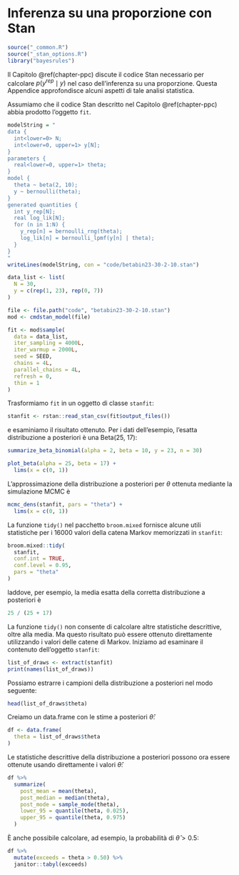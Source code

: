 # Inferenza su una proporzione con Stan {#inference-one-prop}

```r
source("_common.R")
source("_stan_options.R")
library("bayesrules")
```

Il Capitolo \@ref(chapter-ppc) discute il codice Stan necessario per calcolare $p(y^{rep} \mid y)$ nel caso dell'inferenza su una proporzione. Questa Appendice approfondisce alcuni aspetti di tale analisi statistica.

Assumiamo che il codice Stan descritto nel Capitolo \@ref(chapter-ppc) abbia prodotto l'oggetto `fit`.

```r
modelString = "
data {
  int<lower=0> N;
  int<lower=0, upper=1> y[N];
}
parameters {
  real<lower=0, upper=1> theta;
}
model {
  theta ~ beta(2, 10);
  y ~ bernoulli(theta);
}
generated quantities {
  int y_rep[N];
  real log_lik[N];
  for (n in 1:N) {
    y_rep[n] = bernoulli_rng(theta);
    log_lik[n] = bernoulli_lpmf(y[n] | theta);
  }
}
"
writeLines(modelString, con = "code/betabin23-30-2-10.stan")

data_list <- list(
  N = 30,
  y = c(rep(1, 23), rep(0, 7))
)

file <- file.path("code", "betabin23-30-2-10.stan")
mod <- cmdstan_model(file)

fit <- mod$sample(
  data = data_list,
  iter_sampling = 4000L,
  iter_warmup = 2000L,
  seed = SEED,
  chains = 4L,
  parallel_chains = 4L,
  refresh = 0,
  thin = 1
)
```

Trasformiamo `fit` in un oggetto di classe `stanfit`:

```r
stanfit <- rstan::read_stan_csv(fit$output_files())
```

e esaminiamo il risultato ottenuto. Per i dati dell'esempio, l'esatta distribuzione a posteriori è una Beta(25, 17):

```r
summarize_beta_binomial(alpha = 2, beta = 10, y = 23, n = 30)
```

```r
plot_beta(alpha = 25, beta = 17) + 
  lims(x = c(0, 1))
```

L'approssimazione della distribuzione a posteriori per $\theta$ ottenuta mediante la simulazione MCMC è

```r
mcmc_dens(stanfit, pars = "theta") + 
  lims(x = c(0, 1))
```

La funzione `tidy()` nel pacchetto `broom.mixed` fornisce alcune utili statistiche per i 16000 valori della catena Markov memorizzati in `stanfit`:

```r
broom.mixed::tidy(
  stanfit, 
  conf.int = TRUE, 
  conf.level = 0.95, 
  pars = "theta"
)
```

laddove, per esempio, la media esatta della corretta distribuzione a posteriori  è

```r
25 / (25 + 17)
```

La funzione `tidy()` non consente di calcolare altre statistiche descrittive, oltre alla media. Ma questo risultato può essere ottenuto direttamente utilizzando i valori delle catene di Markov. Iniziamo ad esaminare il contenuto dell'oggetto `stanfit`:

```r
list_of_draws <- extract(stanfit)
print(names(list_of_draws))
```

Possiamo estrarre i campioni della distribuzione a posteriori nel modo seguente:

```r
head(list_of_draws$theta)
```

Creiamo un data.frame con le stime a posteriori $\hat{\theta}$:

```r
df <- data.frame(
  theta = list_of_draws$theta
)
```

Le statistiche descrittive della distribuzione a posteriori possono ora essere ottenute usando direttamente i valori $\hat{\theta}$:

```r
df %>% 
  summarize(
    post_mean = mean(theta), 
    post_median = median(theta),
    post_mode = sample_mode(theta),
    lower_95 = quantile(theta, 0.025),
    upper_95 = quantile(theta, 0.975)
  )
```

È anche possibile calcolare, ad esempio, la probabilità di $\hat{\theta} > 0.5$:

```r
df %>% 
  mutate(exceeds = theta > 0.50) %>% 
  janitor::tabyl(exceeds)
```



